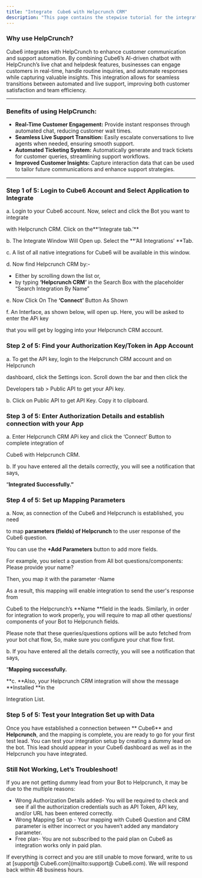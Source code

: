 ```yaml
---
title: "Integrate  Cube6 with Helpcrunch CRM"
description: "This page contains the stepwise tutorial for the integration with  Cube6"
---
```


### **Why use HelpCrunch?**

 Cube6 integrates with HelpCrunch to enhance customer communication and support automation. By combining  Cube6’s AI-driven chatbot with HelpCrunch’s live chat and helpdesk features, businesses can engage customers in real-time, handle routine inquiries, and automate responses while capturing valuable insights. This integration allows for seamless transitions between automated and live support, improving both customer satisfaction and team efficiency.

---

### **Benefits of using HelpCrunch:**

- **Real-Time Customer Engagement:** Provide instant responses through automated chat, reducing customer wait times.
- **Seamless Live Support Transition:** Easily escalate conversations to live agents when needed, ensuring smooth support.
- **Automated Ticketing System:** Automatically generate and track tickets for customer queries, streamlining support workflows.
- **Improved Customer Insights:** Capture interaction data that can be used to tailor future communications and enhance support strategies.

---

### **Step 1 of 5: Login to  Cube6 Account and Select Application to Integrate**

a. Login to your  Cube6 account. Now, select and click the Bot you want to integrate

with Helpcrunch CRM. Click on the**‘Integrate tab.’** 

b. The Integrate Window Will Open up. Select the **‘All Integrations’ **Tab.

c. A list of all native integrations for  Cube6 will be available in this window.

d. Now find Helpcrunch CRM by:-

- Either by scrolling down the list or,
- by typing **‘Helpcrunch CRM’** in the Search Box with the placeholder “Search Integration By Name”

e. Now Click On The **‘Connect’** Button As Shown

f. An Interface, as shown below, will open up. Here, you will be asked to enter the APi key

that you will get by logging into your Helpcrunch CRM account.

### **Step 2 of 5: Find your Authorization Key/Token in App Account**

a. To get the API key, login to the Helpcrunch CRM account and on Helpcrunch

dashboard, click the Settings icon. Scroll down the bar and then click the

Developers tab \> Public API to get your APi key.

b. Click on Public API to get API Key. Copy it to clipboard.

### **Step 3 of 5: Enter Authorization Details and establish connection with your App**

a. Enter Helpcrunch CRM APi key and click the ‘Connect’ Button to complete integration of

 Cube6 with Helpcrunch CRM.

b. If you have entered all the details correctly, you will see a notification that says,

“**Integrated Successfully.”**

### **Step 4 of 5: Set up Mapping Parameters**

a. Now, as connection of the  Cube6 and Helpcrunch is established, you need

to map **parameters (fields) of Helpcrunch** to the user response of the  Cube6 question.

You can use the **\+Add Parameters** button to add more fields.

For example, you select a question from All bot questions/components: Please provide your name?

Then, you map it with the parameter -Name

As a result, this mapping will enable integration to send the user's response from

 Cube6 to the Helpcrunch’s **Name **field in the leads. Similarly, in order for integration to work properly, you will require to map all other questions/ components of your Bot to Helpcrunch fields.

Please note that these queries/questions options will be auto fetched from your bot chat flow, So, make sure you configure your chat flow first.

b. If you have entered all the details correctly, you will see a notification that says,

“**Mapping successfully.**

**c. **Also, your Helpcrunch CRM integration will show the message **Installed **in the

Integration List.

### **Step 5 of 5: Test your Integration Set up with Data**

Once you have established a connection between ** Cube6** and **Helpcrunch**, and the mapping is complete, you are ready to go for your first test lead. You can test your integration setup by creating a dummy lead on the bot. This lead should appear in your  Cube6 dashboard as well as in the Helpcrunch you have integrated.

### **Still Not Working, Let’s Troubleshoot\!**

If you are not getting dummy lead from your Bot to Helpcrunch, it may be due to the multiple reasons:

- Wrong Authorization Details added- You will be required to check and see if all the authorization credentials such as API Token, API key, and/or URL has been entered correctly.
- Wrong Mapping Set up - Your mapping with  Cube6 Question and CRM parameter is either incorrect or you haven’t added any mandatory parameter.
- Free plan- You are not subscribed to the paid plan on  Cube6 as integration works only in paid plan.

If everything is correct and you are still unable to move forward, write to us at [support@ Cube6.com](mailto:support@ Cube6.com). We will respond back within 48 business hours.